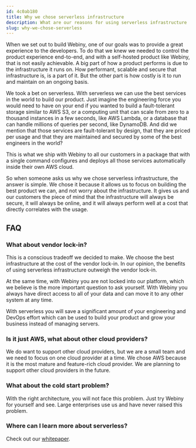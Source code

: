 ```yaml
---
id: 4c0ab180
title: Why we chose serverless infrastructure
description: What are our reasons for using serverless infrastructure
slug: why-we-chose-serverless
---
```


When we set out to build Webiny, one of our goals was to provide a great experience to the developers. To do that we knew we needed to control the product experience end-to-end, and with a self-hosted product like Webiny, that is not easily achievable. A big part of how a product performs is due to the infrastructure it runs on. How performant, scalable and secure that infrastructure is, is a part of it. But the other part is how costly is it to run and maintain on an ongoing basis. 

We took a bet on serverless. With serverless we can use the best services in the world to build our product. Just imagine the engineering force you would need to have on your end if you wanted to build a fault-tolerant storage similar to AWS S3, or a computing unit that can scale from zero to a thousand instances in a few seconds, like AWS Lambda, or a database that can handle millions of queries per second, like DynamoDB. And did we mention that those services are fault-tolerant by design, that they are priced per usage and that they are maintained and secured by some of the best engineers in the world?

This is what we ship with Webiny to all our customers in a package that with a single command configures and deploys all those services automatically inside their own AWS cloud.

So when someone asks us why we chose serverless infrastructure, the answer is simple. We chose it because it allows us to focus on building the best product we can, and not worry about the infrastructure. It gives us and our customers the piece of mind that the infrastructure will always be secure, it will always be online, and it will always perform well at a cost that directly correlates with the usage.

## FAQ

### What about vendor lock-in?

This is a conscious tradeoff we decided to make. We choose the best infrastructure at the cost of the vendor lock-in. In our opinion, the benefits of using serverless infrastructure outweigh the vendor lock-in.

At the same time, with Webiny you are not locked into our platform, which we believe is the more important question to ask yourself. With Webiny you always have direct access to all of your data and can move it to any other system at any time.

With serverless you will save a significant amount of your engineering and DevOps effort which can be used to build your product and grow your business instead of managing servers. 

### Is it just AWS, what about other cloud providers?

We do want to support other cloud providers, but we are a small team and we need to focus on one cloud provider at a time. We chose AWS because it is the most mature and feature-rich cloud provider. We are planning to support other cloud providers in the future.

### What about the cold start problem?

With the right architecture, you will not face this problem. Just try Webiny for yourself and see. Large enterprises use us and have never raised this problem.

### Where can I learn more about serverless?

Check out our [whitepaper](https://www.webiny.com/resources/benefits-of-a-serverless-cms).